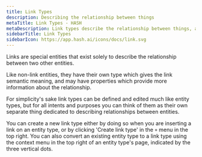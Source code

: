 ```yaml
---
title: Link Types
description: Describing the relationship between things
metaTitle: Link Types - HASH
metaDescription: Link types describe the relationship between things, and may have attributes associated with them
sidebarTitle: Link Types
sidebarIcon: https://app.hash.ai/icons/docs/link.svg
---
```


Links are special entities that exist solely to describe the relationship between two other entities. 

Like non-link entities, they have their own type which gives the link semantic meaning, and may have properties which provide more information about the relationship.

For simplicity's sake link types can be defined and edited much like entity types, but for all intents and purposes you can think of them as their own separate thing dedicated to describing relationships between entities. 

You can create a new link type either by doing so when you are inserting a link on an entity type, or by clicking 'Create link type' in the `+` menu in the top right. You can also convert an existing entity type to a link type using the context menu in the top right of an entity type's page, indicated by the three vertical dots.
